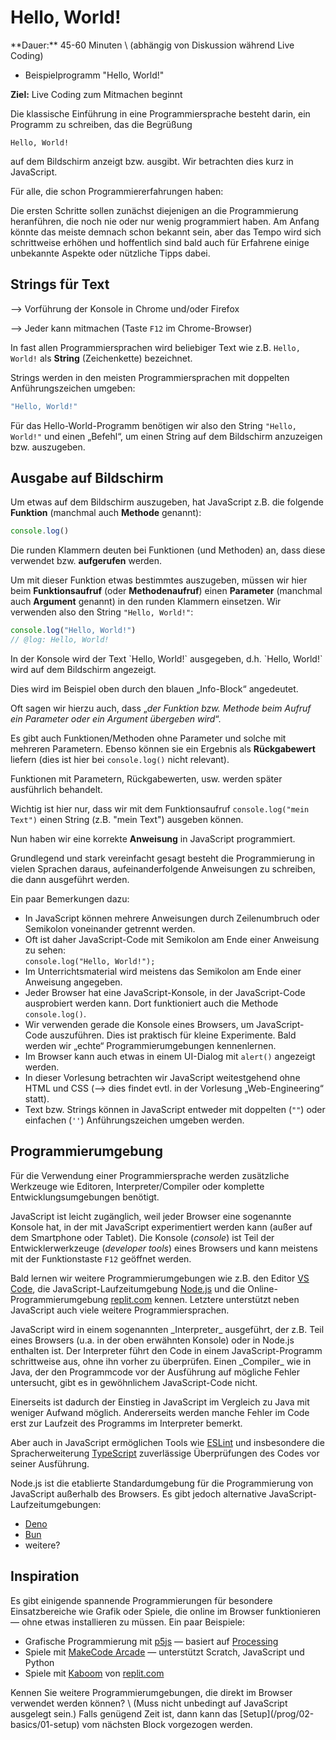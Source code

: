
# Hello, World!

<Callout>
  **Dauer:** 45-60 Minuten \
  (abhängig von Diskussion während Live Coding)

  - Beispielprogramm "Hello, World!"

  **Ziel:** Live Coding zum Mitmachen beginnt
</Callout>

Die klassische Einführung in eine Programmiersprache
besteht darin, ein Programm zu schreiben, das die Begrüßung

```
Hello, World!
```

auf dem Bildschirm anzeigt bzw. ausgibt. Wir betrachten dies 
kurz  in JavaScript.

<Callout type="info">
Für alle, die schon Programmiererfahrungen haben:

Die ersten Schritte sollen zunächst diejenigen an die
Programmierung heranführen, die noch nie oder nur wenig
programmiert haben. Am Anfang könnte das meiste demnach
schon bekannt sein, aber das Tempo wird sich schrittweise
erhöhen und hoffentlich sind bald auch für Erfahrene einige 
unbekannte Aspekte oder nützliche Tipps dabei.
</Callout>

## Strings für Text

<Callout type="warning" emoji="👨🏻‍💻">
&xrarr; Vorführung der Konsole in Chrome und/oder Firefox

&xrarr; Jeder kann mitmachen (Taste `F12` im Chrome-Browser)
</Callout>

In fast allen Programmiersprachen wird beliebiger Text wie z.B. 
`Hello, World!` als **String** (Zeichenkette) bezeichnet.

Strings werden in den meisten Programmiersprachen mit doppelten 
Anführungszeichen umgeben:

```js
"Hello, World!"
```

Für das Hello-World-Programm benötigen wir also den String `"Hello, 
World!"` und einen „Befehl“, um einen String auf dem Bildschirm 
anzuzeigen bzw. auszugeben. 

## Ausgabe auf Bildschirm 

Um etwas auf dem Bildschirm auszugeben, hat JavaScript z.B. die 
folgende **Funktion** (manchmal auch **Methode** genannt):

```js
console.log()
```

Die runden Klammern deuten bei Funktionen (und Methoden) an, dass diese verwendet bzw. **aufgerufen** werden.

Um mit dieser Funktion etwas bestimmtes auszugeben, müssen wir 
hier beim **Funktionsaufruf** (oder **Methodenaufruf**) einen 
**Parameter** (manchmal auch **Argument** genannt) in den runden 
Klammern einsetzen. Wir verwenden also den String 
`"Hello, World!"`:

```ts twoslash
console.log("Hello, World!")
// @log: Hello, World!
```

<Callout type="info">
In der Konsole wird der Text `Hello, World!` ausgegeben, d.h.
`Hello, World!` wird auf dem Bildschirm angezeigt.

Dies wird im Beispiel oben durch den blauen „Info-Block“ angedeutet.
</Callout>

Oft sagen wir hierzu auch, dass „_der Funktion bzw. Methode beim Aufruf 
ein Parameter oder ein Argument übergeben wird_“.

Es gibt auch Funktionen/Methoden ohne Parameter und solche mit 
mehreren Parametern. Ebenso können sie ein Ergebnis als 
**Rückgabewert** liefern (dies ist hier bei `console.log()` nicht relevant).

<Callout>
Funktionen mit Parametern, Rückgabewerten, usw. werden später
ausführlich behandelt.

Wichtig ist hier nur, dass wir mit dem Funktionsaufruf 
`console.log("mein Text")` einen String (z.B. "mein Text") 
ausgeben können.
</Callout>

Nun haben wir eine korrekte **Anweisung** in JavaScript 
programmiert.

Grundlegend und stark vereinfacht gesagt besteht die Programmierung 
in vielen Sprachen daraus, aufeinanderfolgende Anweisungen zu 
schreiben, die dann ausgeführt werden. 

Ein paar Bemerkungen dazu:

- In JavaScript können mehrere Anweisungen durch Zeilenumbruch oder Semikolon voneinander getrennt werden.
- Oft ist daher JavaScript-Code mit Semikolon am Ende einer Anweisung zu sehen: <br/> 
    ```console.log("Hello, World!");```
- Im Unterrichtsmaterial wird meistens das Semikolon am Ende einer Anweisung angegeben.
- Jeder Browser hat eine JavaScript-Konsole, in der JavaScript-Code ausprobiert werden kann. Dort funktioniert auch die Methode  `console.log()`.
- Wir verwenden gerade die Konsole eines Browsers, um JavaScript-Code auszuführen. Dies ist praktisch für kleine Experimente. Bald werden wir „echte“ Programmierumgebungen kennenlernen.
- Im Browser kann auch etwas in einem UI-Dialog mit `alert()`  angezeigt werden.
- In dieser Vorlesung betrachten wir JavaScript weitestgehend ohne HTML und CSS (&xrarr; dies findet evtl. in der Vorlesung „Web-Engineering“ statt).
- Text bzw. Strings können in JavaScript entweder mit doppelten (`""`) oder einfachen (`''`) Anführungszeichen umgeben werden.

## Programmierumgebung

Für die Verwendung einer Programmiersprache werden zusätzliche
Werkzeuge wie Editoren, Interpreter/Compiler oder komplette
Entwicklungsumgebungen benötigt.

JavaScript ist leicht zugänglich, weil jeder Browser eine sogenannte
Konsole hat, in der mit JavaScript experimentiert werden kann
(außer auf dem Smartphone oder Tablet). Die Konsole
(_console_) ist Teil der Entwicklerwerkzeuge (_developer tools_)
eines Browsers und kann meistens mit der Funktionstaste `F12`
geöffnet werden.

Bald lernen wir weitere Programmierumgebungen wie z.B.
den Editor [VS Code](https://code.visualstudio.com), die
JavaScript-Laufzeitumgebung [Node.js](https://nodejs.org) und
die Online-Programmierumgebung [replit.com](https://replit.com)
kennen. Letztere unterstützt neben JavaScript auch viele 
weitere Programmiersprachen.

<Callout type="warning">
JavaScript wird in einem sogenannten _Interpreter_ ausgeführt,
der z.B. Teil eines Browsers (u.a. in der oben erwähnten Konsole) 
oder in Node.js enthalten ist. Der Interpreter führt den Code in einem
JavaScript-Programm schrittweise aus, ohne ihn vorher zu überprüfen. 
Einen _Compiler_ wie in Java, der den Programmcode vor der Ausführung
auf mögliche Fehler untersucht, gibt es in gewöhnlichem JavaScript-Code
nicht.

Einerseits ist dadurch der Einstieg in JavaScript im Vergleich zu Java 
mit weniger Aufwand möglich. Andererseits werden manche Fehler im Code erst
zur Laufzeit des Programms im Interpreter bemerkt.

Aber auch in JavaScript ermöglichen Tools wie [ESLint](https://eslint.org) und 
insbesondere die Spracherweiterung [TypeScript](https://typescriptlang.org) 
zuverlässige Überprüfungen des Codes vor seiner Ausführung.
</Callout>


<Callout type="info">
Node.js ist die etablierte Standardumgebung für die Programmierung
von JavaScript außerhalb des Browsers. Es gibt jedoch alternative 
JavaScript-Laufzeitumgebungen:

- [Deno](https://deno.land)
- [Bun](https://bun.sh)
- weitere?

</Callout>

## Inspiration 

Es gibt einigende spannende Programmierungen für besondere
Einsatzbereiche wie Grafik oder Spiele, die online im Browser funktionieren
&mdash; ohne etwas installieren zu müssen. Ein paar Beispiele:

- Grafische Programmierung mit [p5js](https://p5js.org) &mdash; basiert auf [Processing](https://processing.org/)
- Spiele mit [MakeCode Arcade](https://arcade.makecode.com) &mdash; unterstützt Scratch, JavaScript und Python
- Spiele mit [Kaboom](https://kaboomjs.com) von [replit.com](https://blog.replit.com/kaboom)

<Callout type="warning" emoji="🙋🏻‍♂️❓">
Kennen Sie weitere Programmierumgebungen, die direkt im 
Browser verwendet werden können? \
(Muss nicht unbedingt auf JavaScript ausgelegt sein.)
</Callout>

<Callout type="warning" emoji="👨🏻‍💻">
Falls genügend Zeit ist, dann kann das [Setup](/prog/02-basics/01-setup) vom nächsten Block vorgezogen
werden. 
</Callout>